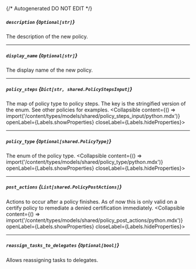 {/* Autogenerated DO NOT EDIT  */}

##### `description` *{`Optional[str]`}*
The description of the new policy.

---
##### `display_name` *{`Optional[str]`}*
The display name of the new policy.

---
##### `policy_steps` *{`Dict[str, shared.PolicyStepsInput]`}*
The map of policy type to policy steps. The key is the stringified version of the enum. See other policies for examples.
<Collapsible content={() => import('/content/types/models/shared/policy_steps_input/python.mdx')} openLabel={Labels.showProperties} closeLabel={Labels.hideProperties}>
</Collapsible>

---
##### `policy_type` *{`Optional[shared.PolicyType]`}*
The enum of the policy type.
<Collapsible content={() => import('/content/types/models/shared/policy_type/python.mdx')} openLabel={Labels.showProperties} closeLabel={Labels.hideProperties}>
</Collapsible>

---
##### `post_actions` *{`List[shared.PolicyPostActions]`}*
Actions to occur after a policy finishes. As of now this is only valid on a certify policy to remediate a denied certification immediately.
<Collapsible content={() => import('/content/types/models/shared/policy_post_actions/python.mdx')} openLabel={Labels.showProperties} closeLabel={Labels.hideProperties}>
</Collapsible>

---
##### `reassign_tasks_to_delegates` *{`Optional[bool]`}*
Allows reassigning tasks to delegates.



